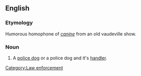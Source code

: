==English==

===Etymology===
Humorous homophone of ''[[canine]]'' from an old vaudeville show.

===Noun===
{{en-noun|sg=K-9 [[unit]]}}

# {{US}} A [[police dog]] or a police dog and it's [[handler]].

[[Category:Law enforcement]]